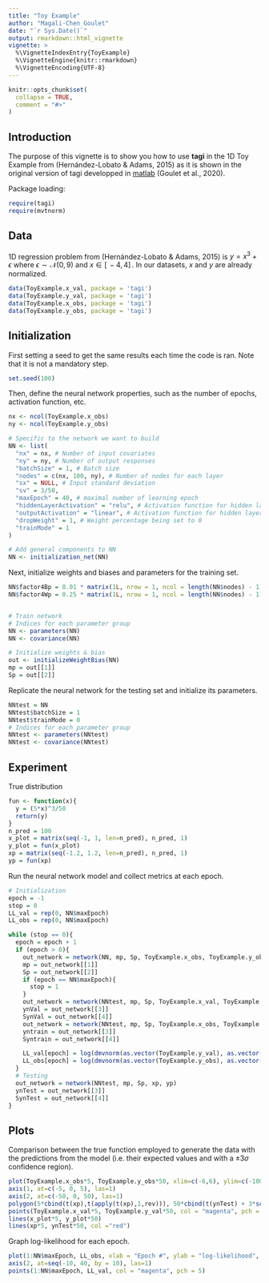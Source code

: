 ```yaml
---
title: "Toy Example"
author: "Magali-Chen Goulet"
date: "`r Sys.Date()`"
output: rmarkdown::html_vignette
vignette: >
  %\VignetteIndexEntry{ToyExample}
  %\VignetteEngine{knitr::rmarkdown}
  %\VignetteEncoding{UTF-8}
---
```


```r
knitr::opts_chunk$set(
  collapse = TRUE,
  comment = "#>"
)
```

Introduction
------------

The purpose of this vignette is to show you how to use **tagi** in the 1D Toy 
Example from (Hernández-Lobato & Adams, 2015) as it is shown in the original version
of tagi developped in [matlab](https://github.com/CivML-PolyMtl/TAGI/blob/master/ToyExample/ToyExample_1D.m) (Goulet et al., 2020).


Package loading:

```r
require(tagi)
require(mvtnorm)
```

Data
------------

1D regression problem from (Hernández-Lobato & Adams, 2015) is
$y = x^{3} + \epsilon$ where $\epsilon \sim \mathcal{N}(0,9)$ and $x \in [\,-4,4]\,$. 
In our datasets, $x$ and $y$ are already normalized.

```r
data(ToyExample.x_val, package = 'tagi')
data(ToyExample.y_val, package = 'tagi')
data(ToyExample.x_obs, package = 'tagi')
data(ToyExample.y_obs, package = 'tagi')
```

Initialization
------------

First setting a seed to get the same results each time the code is ran. Note that it is not a mandatory step.
```r
set.seed(100)
```

Then, define the neural network properties, such as the number of epochs, activation function, etc.
```r
nx <- ncol(ToyExample.x_obs)
ny <- ncol(ToyExample.y_obs)

# Specific to the network we want to build
NN <- list(
  "nx" = nx, # Number of input covariates
  "ny" = ny, # Number of output responses
  "batchSize" = 1, # Batch size
  "nodes" = c(nx, 100, ny), # Number of nodes for each layer
  "sx" = NULL, # Input standard deviation
  "sv" = 3/50,
  "maxEpoch" = 40, # maximal number of learning epoch
  "hiddenLayerActivation" = "relu", # Activation function for hidden layer {'tanh','sigm','cdf','relu','softplus'}
  "outputActivation" = "linear", # Activation function for hidden layer {'linear', 'tanh','sigm','cdf','relu'}
  "dropWeight" = 1, # Weight percentage being set to 0
  "trainMode" = 1
)

# Add general components to NN
NN <- initialization_net(NN)
```

Next, initialize weights and biases and parameters for the training set.
```r
NN$factor4Bp = 0.01 * matrix(1L, nrow = 1, ncol = length(NN$nodes) - 1) # Factor for initializing bias
NN$factor4Wp = 0.25 * matrix(1L, nrow = 1, ncol = length(NN$nodes) - 1) # Factor for initializing weights


# Train network
# Indices for each parameter group
NN <- parameters(NN)
NN <- covariance(NN)

# Initialize weights & bias
out <- initializeWeightBias(NN)
mp = out[[1]]
Sp = out[[2]]
```

Replicate the neural network for the testing set and initialize its parameters.
```r
NNtest = NN
NNtest$batchSize = 1
NNtest$trainMode = 0
# Indices for each parameter group
NNtest <- parameters(NNtest)
NNtest <- covariance(NNtest)
```

Experiment
------------

True distribution
```r
fun <- function(x){
  y = (5*x)^3/50
  return(y)
}
n_pred = 100
x_plot = matrix(seq(-1, 1, len=n_pred), n_pred, 1)
y_plot = fun(x_plot)
xp = matrix(seq(-1.2, 1.2, len=n_pred), n_pred, 1)
yp = fun(xp)
```

Run the neural network model and collect metrics at each epoch.
```r
# Initialization
epoch = -1
stop = 0
LL_val = rep(0, NN$maxEpoch)
LL_obs = rep(0, NN$maxEpoch)

while (stop == 0){
  epoch = epoch + 1
  if (epoch > 0){
    out_network = network(NN, mp, Sp, ToyExample.x_obs, ToyExample.y_obs)
    mp = out_network[[1]]
    Sp = out_network[[2]]
    if (epoch == NN$maxEpoch){
      stop = 1
    }
    out_network = network(NNtest, mp, Sp, ToyExample.x_val, ToyExample.y_val)
    ynVal = out_network[[3]]
    SynVal = out_network[[4]]
    out_network = network(NNtest, mp, Sp, ToyExample.x_obs, ToyExample.y_obs)
    yntrain = out_network[[3]]
    Syntrain = out_network[[4]]

    LL_val[epoch] = log(dmvnorm(as.vector(ToyExample.y_val), as.vector(ynVal), diag(as.vector(SynVal))))
    LL_obs[epoch] = log(dmvnorm(as.vector(ToyExample.y_obs), as.vector(yntrain), diag(as.vector(Syntrain))))
  }
  # Testing
  out_network = network(NNtest, mp, Sp, xp, yp)
  ynTest = out_network[[3]]
  SynTest = out_network[[4]]
}
```


Plots
------------

Comparison between the true function employed to generate the data with the predictions from the model (i.e. their expected values and with a $\pm3\sigma$ confidence region).
```r
plot(ToyExample.x_obs*5, ToyExample.y_obs*50, xlim=c(-6,6), ylim=c(-100,100), xlab = "x", ylab = "y", xaxt="n", yaxt="n")
axis(1, at=c(-5, 0, 5), las=1)
axis(2, at=c(-50, 0, 50), las=1)
polygon(5*cbind(t(xp),t(apply(t(xp),1,rev))), 50*cbind(t(ynTest) + 3*sqrt(t(SynTest)), t(apply(t(ynTest) - 3*sqrt(t(SynTest)),1,rev))), col = adjustcolor("red", alpha.f = 0.2), border=NA)
points(ToyExample.x_val*5, ToyExample.y_val*50, col = "magenta", pch = 5)
lines(x_plot*5, y_plot*50)
lines(xp*5, ynTest*50, col ="red")
```

Graph log-likelihood for each epoch.
```r
plot(1:NN$maxEpoch, LL_obs, xlab = "Epoch #", ylab = "log-likelihood", yaxt="n", ylim=c(-10,40))
axis(2, at=seq(-10, 40, by = 10), las=1)
points(1:NN$maxEpoch, LL_val, col = "magenta", pch = 5)
```
